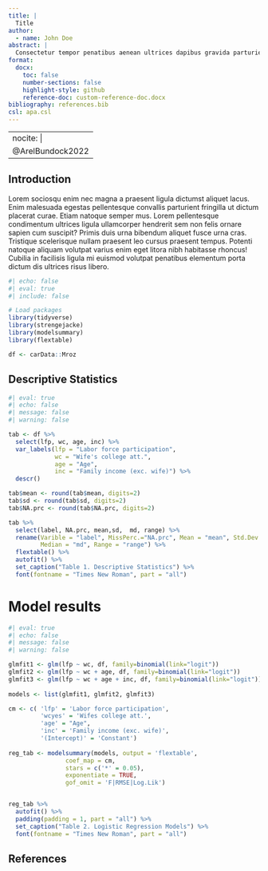 ```yaml
---
title: |
  Title
author:
  - name: John Doe
abstract: |
  Consectetur tempor penatibus aenean ultrices dapibus gravida parturient metus eleifend curae class. Sociis mi mattis sed mattis nulla netus bibendum himenaeos dui. Erat aliquam rutrum pharetra netus tempor laoreet lobortis eget congue erat sapien nibh eu? Leo suscipit cum euismod duis porta maecenas aptent potenti feugiat pulvinar. Sem primis non vulputate nibh?
format:
  docx:
    toc: false
    number-sections: false
    highlight-style: github
    reference-doc: custom-reference-doc.docx
bibliography: references.bib
csl: apa.csl
---
```

---
nocite: |
   @ArelBundock2022
---

## Introduction

Lorem sociosqu enim nec magna a praesent ligula dictumst aliquet lacus. Enim malesuada egestas pellentesque convallis parturient fringilla ut dictum placerat curae. Etiam natoque semper mus.                                                                                                            Lorem pellentesque condimentum ultrices ligula ullamcorper hendrerit sem non felis ornare sapien cum suscipit? Primis duis urna bibendum aliquet fusce urna cras. Tristique scelerisque nullam praesent leo cursus praesent tempus. Potenti natoque aliquam volutpat varius enim eget litora nibh habitasse rhoncus! Cubilia in facilisis ligula mi euismod volutpat penatibus elementum porta dictum dis ultrices risus libero.

```r
#| echo: false
#| eval: true
#| include: false

# Load packages
library(tidyverse)
library(strengejacke)
library(modelsummary)
library(flextable)

df <- carData::Mroz
```

## Descriptive Statistics

```r
#| eval: true
#| echo: false
#| message: false
#| warning: false

tab <- df %>% 
  select(lfp, wc, age, inc) %>% 
  var_labels(lfp = "Labor force participation",
             wc = "Wife's college att.", 
             age = "Age",
             inc = "Family income (exc. wife)") %>% 
  descr()

tab$mean <- round(tab$mean, digits=2)
tab$sd <- round(tab$sd, digits=2)
tab$NA.prc <- round(tab$NA.prc, digits=2)

tab %>% 
  select(label, NA.prc, mean,sd,  md, range) %>% 
  rename(Varible = "label", MissPerc.="NA.prc", Mean = "mean", Std.Dev. = "sd",
         Median = "md", Range = "range") %>% 
  flextable() %>% 
  autofit() %>% 
  set_caption("Table 1. Descriptive Statistics") %>% 
  font(fontname = "Times New Roman", part = "all")
```

\newpage

# Model results

```r
#| eval: true
#| echo: false
#| message: false
#| warning: false

glmfit1 <- glm(lfp ~ wc, df, family=binomial(link="logit"))
glmfit2 <- glm(lfp ~ wc + age, df, family=binomial(link="logit"))
glmfit3 <- glm(lfp ~ wc + age + inc, df, family=binomial(link="logit"))
  
models <- list(glmfit1, glmfit2, glmfit3)

cm <- c( 'lfp' = 'Labor force participation', 
         'wcyes' = 'Wifes college att.',
         'age' = "Age",
         'inc' = 'Family income (exc. wife)',
         '(Intercept)' = 'Constant')
  
reg_tab <- modelsummary(models, output = 'flextable',
                coef_map = cm,
                stars = c('*' = 0.05),
                exponentiate = TRUE,
                gof_omit = 'F|RMSE|Log.Lik') 


reg_tab %>% 
  autofit() %>%
  padding(padding = 1, part = "all") %>% 
  set_caption("Table 2. Logistic Regression Models") %>% 
  font(fontname = "Times New Roman", part = "all") 

```

\newpage

## References

::: {#refs}
:::